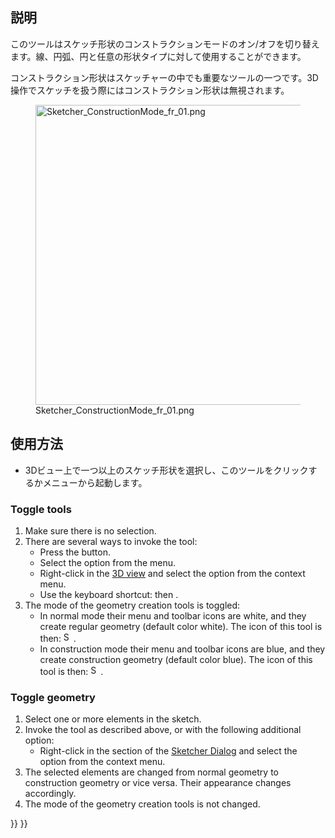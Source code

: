 <languages/>

{{Docnav
|[[Sketcher_CreatePeriodicBSplineByInterpolation|Periodic B-spline by knots]]
|[[Sketcher_Dimension|Dimension]]
|[[Sketcher_Workbench|Sketcher]]
|IconL=Sketcher_CreatePeriodicBSplineByInterpolation.svg
|IconR=Sketcher_Dimension.svg
|IconC=Workbench_Sketcher.svg
}}

<div class="mw-translate-fuzzy">
{{GuiCommand/ja
|Name=Sketcher_ToggleConstruction
|Name/ja=Sketcher_ToggleConstruction
|Workbenches=[[Sketcher Workbench/ja|スケッチャー]], [[PartDesign Workbench/ja|パートデザイン]]
|MenuLocation=Sketch → Sketcher geometries → Toggle construction line
}}
</div>

<span id="Description"></span>
==説明==

<div class="mw-translate-fuzzy">
このツールはスケッチ形状のコンストラクションモードのオン/オフを切り替えます。線、円弧、円と任意の形状タイプに対して使用することができます。
</div>

<div class="mw-translate-fuzzy">
コンストラクション形状はスケッチャーの中でも重要なツールの一つです。3D操作でスケッチを扱う際にはコンストラクション形状は無視されます。
</div>

[[File:Sketcher_ConstructionMode_fr_01.png|480px]]

<span id="Usage"></span>
<div class="mw-translate-fuzzy">
==使用方法==

* 3Dビュー上で一つ以上のスケッチ形状を選択し、このツールをクリックするかメニューから起動します。

{{clear}}
</div>

===Toggle tools===

# Make sure there is no selection.
# There are several ways to invoke the tool:
#* Press the {{Button|[[Image:Sketcher_ToggleConstruction.svg|16px]] [[Sketcher_ToggleConstruction|Toggle construction geometry]]}} button.
#* Select the {{MenuCommand|Sketcher → Sketcher geometries → [[Image:Sketcher_ToggleConstruction.svg|16px]] Toggle construction geometry}} option from the menu.
#* Right-click in the [[3D_view|3D view]] and select the {{MenuCommand|[[Image:Sketcher_ToggleConstruction.svg|16px]] Toggle construction geometry}} option from the context menu.
#* Use the keyboard shortcut: {{KEY|G}} then {{KEY|N}}.
# The mode of the geometry creation tools is toggled:
#* In normal mode their menu and toolbar icons are white, and they create regular geometry (default color white). The icon of this tool is then: [[Image:Sketcher_ToggleConstruction.svg|16px]].
#* In construction mode their menu and toolbar icons are blue, and they create construction geometry (default color blue). The icon of this tool is then: [[Image:Sketcher_ToggleConstruction_Constr.svg|16px]].

===Toggle geometry===

# Select one or more elements in the sketch.
# Invoke the tool as described above, or with the following additional option:
#* Right-click in the {{MenuCommand|Elements}} section of the [[Sketcher_Dialog|Sketcher Dialog]] and select the {{MenuCommand|[[Image:Sketcher_ToggleConstruction.svg|16px]] Toggle construction geometry}} option from the context menu.
# The selected elements are changed from normal geometry to construction geometry or vice versa. Their appearance changes accordingly.
# The mode of the geometry creation tools is not changed.


<div class="mw-translate-fuzzy">
{{Docnav
|[[Sketcher_CarbonCopy|CarbonCopy]]
|[[Sketcher_ConstrainCoincident|Coincident]]
|[[Sketcher_Workbench|Sketcher]]
|IconL=Sketcher_CarbonCopy.svg
|IconR=Sketcher_ConstrainCoincident.svg
|IconC=Workbench_Sketcher.svg
}}
</div>

{{Sketcher_Tools_navi{{#translation:}}}}
{{Userdocnavi{{#translation:}}}}